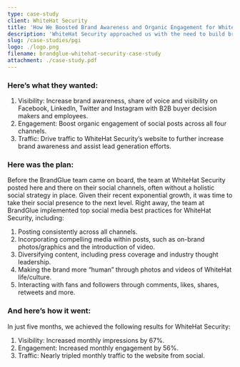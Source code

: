 ```yaml
---
type: case-study
client: WhiteHat Security
title: 'How We Boosted Brand Awareness and Organic Engagement for WhiteHat Security'
description: 'WhiteHat Security approached us with the need to build brand awareness and organic engagement across their social outlets. They needed a holistic strategy, with one of the major end goals being to increase website traffic from social.'
slug: /case-studies/pgi
logo: ./logo.png
filename: brandglue-whitehat-security-case-study
attachment: ./case-study.pdf
---
```


### Here’s what they wanted:

1. Visibility: Increase brand awareness, share of voice and visibility on Facebook, LinkedIn, Twitter and Instagram with B2B buyer decision makers and employees.
2. Engagement: Boost organic engagement of social posts across all four channels.
3. Traffic: Drive traffic to WhiteHat Security’s website to further increase brand awareness and assist lead generation efforts.

### Here was the plan:

Before the BrandGlue team came on board, the team at WhiteHat Security posted here and there on their social channels, often without a holistic social strategy in place. Given their recent exponential growth, it was time to take their social presence to the next level. Right away, the team at BrandGlue implemented top social media best practices for WhiteHat Security, including:

1. Posting consistently across all channels.
2. Incorporating compelling media within posts, such as on-brand photos/graphics and the introduction of video.
3. Diversifying content, including press coverage and industry thought leadership.
4. Making the brand more “human” through photos and videos of WhiteHat life/culture.
5. Interacting with fans and followers through comments, likes, shares, retweets and more.

### And here’s how it went:

In just five months, we achieved the following results for WhiteHat Security:

1. Visibility: Increased monthly impressions by 67%.
2. Engagement: Increased monthly engagement by 56%.
3. Traffic: Nearly tripled monthly traffic to the website from social.
